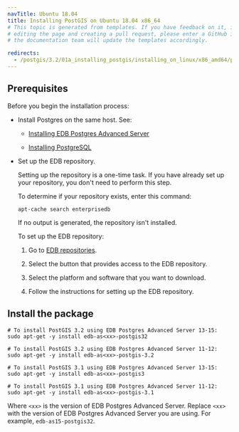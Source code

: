 ```yaml
---
navTitle: Ubuntu 18.04
title: Installing PostGIS on Ubuntu 18.04 x86_64
# This topic is generated from templates. If you have feedback on it, instead of
# editing the page and creating a pull request, please enter a GitHub issue and
# the documentation team will update the templates accordingly.

redirects:
  - /postgis/3.2/01a_installing_postgis/installing_on_linux/x86_amd64/postgis_ubuntu18_x86
---
```


## Prerequisites

Before you begin the installation process:

- Install Postgres on the same host. See:

  - [Installing EDB Postgres Advanced Server](/epas/latest/installing/)

  - [Installing PostgreSQL](https://www.postgresql.org/download/)

- Set up the EDB repository.

  Setting up the repository is a one-time task. If you have already set up your repository, you don't need to perform this step.

  To determine if your repository exists, enter this command:

  `apt-cache search enterprisedb`

  If no output is generated, the repository isn't installed.

  To set up the EDB repository:

  1. Go to [EDB repositories](https://www.enterprisedb.com/repos-downloads).

  1. Select the button that provides access to the EDB repository.

  1. Select the platform and software that you want to download.

  1. Follow the instructions for setting up the EDB repository.

## Install the package

```shell
# To install PostGIS 3.2 using EDB Postgres Advanced Server 13-15:
sudo apt-get -y install edb-as<xx>-postgis32

# To install PostGIS 3.2 using EDB Postgres Advanced Server 11-12:
sudo apt-get -y install edb-as<xx>-postgis-3.2

# To install PostGIS 3.1 using EDB Postgres Advanced Server 13-15:
sudo apt-get -y install edb-as<xx>-postgis3

# To install PostGIS 3.1 using EDB Postgres Advanced Server 11-12:
sudo apt-get -y install edb-as<xx>-postgis-3.1
```

Where `<xx>` is the version of EDB Postgres Advanced Server. Replace `<xx>` with the version of EDB Postgres Advanced Server you are using. For example, `edb-as15-postgis32`.
